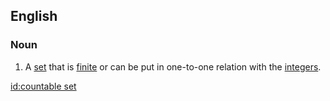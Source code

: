 ==English==

===Noun===
{{en-noun}}
{{wikipedia}}

# {{mathematics}} A [[set]] that is [[finite]] or can be put in one-to-one relation with the [[integer]]s.

[[id:countable set]]